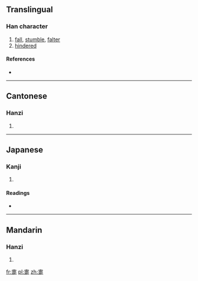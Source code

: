 ==Translingual==

===Han character===
{{Han char|rn=103|rad=疋|as=09|sn=14|four=4080<sub>1</sub>|canj=十月田弓人 (JBWNO)|ids=⿳⿱[[十]][[冖]][[田]][[疋]]}}

# [[fall]], [[stumble]], [[falter]]
# [[hindered]]

====References====
* {{Han ref|kx=0768.020|dkj=22006|dj=1178.070|hdz=42751.030|uh=7590|ud=30096|bh=E2D9|bd=58073}}

----

==Cantonese==

===Hanzi===
{{yue-hanzi|jyut=[[zi3]]|y=ji3}}

# {{defn|lang=yue|sort=疋09}}

----

==Japanese==

===Kanji===
{{ja-kanji|grade=|rs=疋09}}

# {{defn|lang=ja|sort=疋09}}

====Readings====
* {{ja-readings|on=[[ち]] (chi), [[し]] (shi), [[てい]] (tei), [[たい]] (tai)|kun=[[つまずく]] (tsumazuku)|nanori=}}

----

==Mandarin==

===Hanzi===
{{cmn-hanzi|pin=[[dì]] ([[di4]]), [[zhì]] ([[zhi4]])|wg=ti<sup>4</sup>, chih<sup>4</sup>}}

# {{defn|lang=cmn|sort=疋09}}

[[fr:疐]]
[[pl:疐]]
[[zh:疐]]